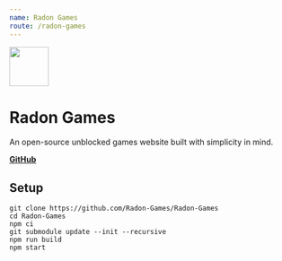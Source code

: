 ```yaml
---
name: Radon Games
route: /radon-games
---
```


<img height="70px" src="https://raw.githubusercontent.com/Radon-Games/Radon-Games/main/src/assets/banner.svg"></img>

# Radon Games

An open-source unblocked games website built with simplicity in mind.

[**GitHub**](https://github.com/Radon-Games/Radon-Games)

## Setup
```
git clone https://github.com/Radon-Games/Radon-Games
cd Radon-Games
npm ci
git submodule update --init --recursive
npm run build
npm start
```